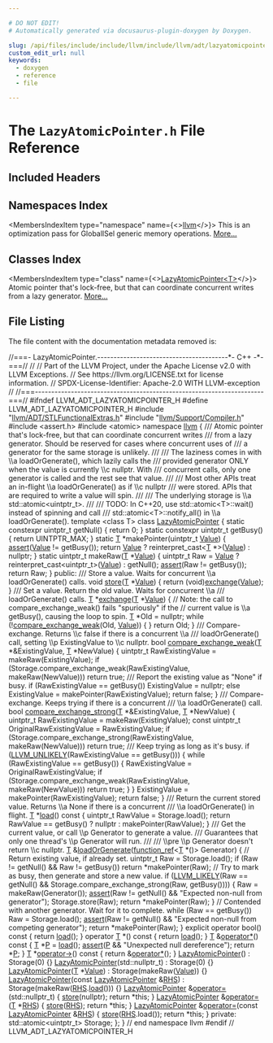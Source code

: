 ```yaml
---

# DO NOT EDIT!
# Automatically generated via docusaurus-plugin-doxygen by Doxygen.

slug: /api/files/include/include/llvm/include/llvm/adt/lazyatomicpointer-h
custom_edit_url: null
keywords:
  - doxygen
  - reference
  - file

---
```





# The `LazyAtomicPointer.h` File Reference

<DoxygenPage pluginConfig={pluginConfig}>



## Included Headers

<IncludesList>
<IncludesListItem
  filePath="llvm/ADT/STLFunctionalExtras.h"
  permalink="/docs/api/files/include/include/llvm/include/llvm/adt/stlfunctionalextras-h"
  isLocal="true" />
<IncludesListItem
  filePath="llvm/Support/Compiler.h"
  permalink="/docs/api/files/include/include/llvm/include/llvm/support/compiler-h"
  isLocal="true" />
<IncludesListItem
  filePath="assert.h"
  permalink=""
  isLocal="false" />
<IncludesListItem
  filePath="atomic"
  permalink=""
  isLocal="false" />
</IncludesList>

## Namespaces Index

<MembersIndex>

<MembersIndexItem
  type="namespace"
  name={<><a href="/docs/api/namespaces/llvm">llvm</a></>}>
This is an optimization pass for GlobalISel generic memory operations. <a href="/docs/api/namespaces/llvm/#details">More...</a>
</MembersIndexItem>

</MembersIndex>

## Classes Index

<MembersIndex>

<MembersIndexItem
  type="class"
  name={<><a href="/docs/api/classes/llvm/lazyatomicpointer">LazyAtomicPointer&lt;T&gt;</a></>}>
Atomic pointer that&#39;s lock-free, but that can coordinate concurrent writes from a lazy generator. <a href="/docs/api/classes/llvm/lazyatomicpointer/#details">More...</a>
</MembersIndexItem>

</MembersIndex>


## File Listing

The file content with the documentation metadata removed is:

<ProgramListing>

<Link id="l00001" /><CodeLine lineNumber="1"><Highlight kind="comment">//===- LazyAtomicPointer.----------------------------------------&#42;- C++ -&#42;-===//</Highlight><Highlight kind="normal"></Highlight></CodeLine>
<Link id="l00002" /><CodeLine lineNumber="2"><Highlight kind="normal"></Highlight><Highlight kind="comment">//</Highlight><Highlight kind="normal"></Highlight></CodeLine>
<Link id="l00003" /><CodeLine lineNumber="3"><Highlight kind="normal"></Highlight><Highlight kind="comment">// Part of the LLVM Project, under the Apache License v2.0 with LLVM Exceptions.</Highlight><Highlight kind="normal"></Highlight></CodeLine>
<Link id="l00004" /><CodeLine lineNumber="4"><Highlight kind="normal"></Highlight><Highlight kind="comment">// See https://llvm.org/LICENSE.txt for license information.</Highlight><Highlight kind="normal"></Highlight></CodeLine>
<Link id="l00005" /><CodeLine lineNumber="5"><Highlight kind="normal"></Highlight><Highlight kind="comment">// SPDX-License-Identifier: Apache-2.0 WITH LLVM-exception</Highlight><Highlight kind="normal"></Highlight></CodeLine>
<Link id="l00006" /><CodeLine lineNumber="6"><Highlight kind="normal"></Highlight><Highlight kind="comment">//</Highlight><Highlight kind="normal"></Highlight></CodeLine>
<Link id="l00007" /><CodeLine lineNumber="7"><Highlight kind="normal"></Highlight><Highlight kind="comment">//===----------------------------------------------------------------------===//</Highlight><Highlight kind="normal"></Highlight></CodeLine>
<Link id="l00008" /><CodeLine lineNumber="8"><Highlight kind="normal"></Highlight></CodeLine>
<Link id="l00009" /><CodeLine lineNumber="9"><Highlight kind="normal"></Highlight><Highlight kind="preprocessor">#ifndef LLVM&#95;ADT&#95;LAZYATOMICPOINTER&#95;H</Highlight><Highlight kind="normal"></Highlight></CodeLine>
<Link id="l00010" /><CodeLine lineNumber="10"><Highlight kind="normal"></Highlight><Highlight kind="preprocessor">#define LLVM&#95;ADT&#95;LAZYATOMICPOINTER&#95;H</Highlight><Highlight kind="normal"></Highlight></CodeLine>
<Link id="l00011" /><CodeLine lineNumber="11"><Highlight kind="normal"></Highlight></CodeLine>
<Link id="l00012" /><CodeLine lineNumber="12"><Highlight kind="normal"></Highlight><Highlight kind="preprocessor">#include &quot;<a href="/docs/api/files/include/include/llvm/include/llvm/adt/stlfunctionalextras-h">llvm/ADT/STLFunctionalExtras.h</a>&quot;</Highlight><Highlight kind="normal"></Highlight></CodeLine>
<Link id="l00013" /><CodeLine lineNumber="13"><Highlight kind="normal"></Highlight><Highlight kind="preprocessor">#include &quot;<a href="/docs/api/files/include/include/llvm/include/llvm/support/compiler-h">llvm/Support/Compiler.h</a>&quot;</Highlight><Highlight kind="normal"></Highlight></CodeLine>
<Link id="l00014" /><CodeLine lineNumber="14"><Highlight kind="normal"></Highlight><Highlight kind="preprocessor">#include &lt;assert.h&gt;</Highlight><Highlight kind="normal"></Highlight></CodeLine>
<Link id="l00015" /><CodeLine lineNumber="15"><Highlight kind="normal"></Highlight><Highlight kind="preprocessor">#include &lt;atomic&gt;</Highlight><Highlight kind="normal"></Highlight></CodeLine>
<Link id="l00016" /><CodeLine lineNumber="16"><Highlight kind="normal"></Highlight></CodeLine>
<Link id="l00017" /><CodeLine lineNumber="17"><Highlight kind="normal"></Highlight><Highlight kind="keyword">namespace </Highlight><Highlight kind="normal"><a href="/docs/api/namespaces/llvm">llvm</a> &#123;</Highlight></CodeLine>
<Link id="l00018" /><CodeLine lineNumber="18"><Highlight kind="normal"></Highlight><Highlight kind="comment"></Highlight></CodeLine>
<Link id="l00019" /><CodeLine lineNumber="19"><Highlight kind="comment">/// Atomic pointer that&#39;s lock-free, but that can coordinate concurrent writes</Highlight></CodeLine>
<Link id="l00020" /><CodeLine lineNumber="20"><Highlight kind="comment">/// from a lazy generator. Should be reserved for cases where concurrent uses of</Highlight></CodeLine>
<Link id="l00021" /><CodeLine lineNumber="21"><Highlight kind="comment">/// a generator for the same storage is unlikely.</Highlight></CodeLine>
<Link id="l00022" /><CodeLine lineNumber="22"><Highlight kind="comment">///</Highlight></CodeLine>
<Link id="l00023" /><CodeLine lineNumber="23"><Highlight kind="comment">/// The laziness comes in with \\a loadOrGenerate(), which lazily calls the</Highlight></CodeLine>
<Link id="l00024" /><CodeLine lineNumber="24"><Highlight kind="comment">/// provided generator ONLY when the value is currently \\c nullptr. With</Highlight></CodeLine>
<Link id="l00025" /><CodeLine lineNumber="25"><Highlight kind="comment">/// concurrent calls, only one generator is called and the rest see that value.</Highlight></CodeLine>
<Link id="l00026" /><CodeLine lineNumber="26"><Highlight kind="comment">///</Highlight></CodeLine>
<Link id="l00027" /><CodeLine lineNumber="27"><Highlight kind="comment">/// Most other APIs treat an in-flight \\a loadOrGenerate() as if \\c nullptr</Highlight></CodeLine>
<Link id="l00028" /><CodeLine lineNumber="28"><Highlight kind="comment">/// were stored. APIs that are required to write a value will spin.</Highlight></CodeLine>
<Link id="l00029" /><CodeLine lineNumber="29"><Highlight kind="comment">///</Highlight></CodeLine>
<Link id="l00030" /><CodeLine lineNumber="30"><Highlight kind="comment">/// The underlying storage is \\a std::atomic&lt;uintptr&#95;t&gt;.</Highlight></CodeLine>
<Link id="l00031" /><CodeLine lineNumber="31"><Highlight kind="comment">///</Highlight></CodeLine>
<Link id="l00032" /><CodeLine lineNumber="32"><Highlight kind="comment">/// TODO: In C++20, use std::atomic&lt;T&gt;::wait() instead of spinning and call</Highlight></CodeLine>
<Link id="l00033" /><CodeLine lineNumber="33"><Highlight kind="comment">/// std::atomic&lt;T&gt;::notify&#95;all() in \\a loadOrGenerate().</Highlight><Highlight kind="normal"></Highlight></CodeLine>
<Link id="l00034" /><CodeLine lineNumber="34" lineLink="/docs/api/classes/llvm/lazyatomicpointer"><Highlight kind="normal"></Highlight><Highlight kind="keyword">template</Highlight><Highlight kind="normal"> &lt;</Highlight><Highlight kind="keyword">class</Highlight><Highlight kind="normal"> T&gt; </Highlight><Highlight kind="keyword">class </Highlight><Highlight kind="normal"><a href="/docs/api/classes/llvm/lazyatomicpointer/#aa697fdaf1fb346ba87e659b5502d95ed">LazyAtomicPointer</a> &#123;</Highlight></CodeLine>
<Link id="l00035" /><CodeLine lineNumber="35"><Highlight kind="normal">  </Highlight><Highlight kind="keyword">static</Highlight><Highlight kind="normal"> </Highlight><Highlight kind="keyword">constexpr</Highlight><Highlight kind="normal"> uintptr&#95;t getNull() &#123; </Highlight><Highlight kind="keywordflow">return</Highlight><Highlight kind="normal"> 0; &#125;</Highlight></CodeLine>
<Link id="l00036" /><CodeLine lineNumber="36"><Highlight kind="normal">  </Highlight><Highlight kind="keyword">static</Highlight><Highlight kind="normal"> </Highlight><Highlight kind="keyword">constexpr</Highlight><Highlight kind="normal"> uintptr&#95;t getBusy() &#123; </Highlight><Highlight kind="keywordflow">return</Highlight><Highlight kind="normal"> UINTPTR&#95;MAX; &#125;</Highlight></CodeLine>
<Link id="l00037" /><CodeLine lineNumber="37"><Highlight kind="normal"></Highlight></CodeLine>
<Link id="l00038" /><CodeLine lineNumber="38"><Highlight kind="normal">  </Highlight><Highlight kind="keyword">static</Highlight><Highlight kind="normal"> <a href="/docs/api/files/lib/lib/target/lib/target/mips/mips16isellowering-cpp/#a0acb682b8260ab1c60b918599864e2e5">T</a> &#42;makePointer(uintptr&#95;t <a href="/docs/api/classes/llvm/value">Value</a>) &#123;</Highlight></CodeLine>
<Link id="l00039" /><CodeLine lineNumber="39"><Highlight kind="normal">    <a href="/docs/api/files/lib/lib/target/lib/target/amdgpu/silowercontrolflow-cpp/#a4868c5d81c5ccc98c47aeab6244346a0">assert</a>(<a href="/docs/api/classes/llvm/value">Value</a> != getBusy());</Highlight></CodeLine>
<Link id="l00040" /><CodeLine lineNumber="40"><Highlight kind="normal">    </Highlight><Highlight kind="keywordflow">return</Highlight><Highlight kind="normal"> <a href="/docs/api/classes/llvm/value">Value</a> ? </Highlight><Highlight kind="keyword">reinterpret&#95;cast&lt;</Highlight><Highlight kind="normal"><a href="/docs/api/files/lib/lib/target/lib/target/mips/mips16isellowering-cpp/#a0acb682b8260ab1c60b918599864e2e5">T</a> &#42;</Highlight><Highlight kind="keyword">&gt;</Highlight><Highlight kind="normal">(<a href="/docs/api/classes/llvm/value">Value</a>) : </Highlight><Highlight kind="keyword">nullptr</Highlight><Highlight kind="normal">;</Highlight></CodeLine>
<Link id="l00041" /><CodeLine lineNumber="41"><Highlight kind="normal">  &#125;</Highlight></CodeLine>
<Link id="l00042" /><CodeLine lineNumber="42"><Highlight kind="normal">  </Highlight><Highlight kind="keyword">static</Highlight><Highlight kind="normal"> uintptr&#95;t makeRaw(<a href="/docs/api/files/lib/lib/target/lib/target/mips/mips16isellowering-cpp/#a0acb682b8260ab1c60b918599864e2e5">T</a> &#42;<a href="/docs/api/classes/llvm/value">Value</a>) &#123;</Highlight></CodeLine>
<Link id="l00043" /><CodeLine lineNumber="43"><Highlight kind="normal">    uintptr&#95;t Raw = <a href="/docs/api/classes/llvm/value">Value</a> ? </Highlight><Highlight kind="keyword">reinterpret&#95;cast&lt;</Highlight><Highlight kind="normal">uintptr&#95;t</Highlight><Highlight kind="keyword">&gt;</Highlight><Highlight kind="normal">(<a href="/docs/api/classes/llvm/value">Value</a>) : getNull();</Highlight></CodeLine>
<Link id="l00044" /><CodeLine lineNumber="44"><Highlight kind="normal">    <a href="/docs/api/files/lib/lib/target/lib/target/amdgpu/silowercontrolflow-cpp/#a4868c5d81c5ccc98c47aeab6244346a0">assert</a>(Raw != getBusy());</Highlight></CodeLine>
<Link id="l00045" /><CodeLine lineNumber="45"><Highlight kind="normal">    </Highlight><Highlight kind="keywordflow">return</Highlight><Highlight kind="normal"> Raw;</Highlight></CodeLine>
<Link id="l00046" /><CodeLine lineNumber="46"><Highlight kind="normal">  &#125;</Highlight></CodeLine>
<Link id="l00047" /><CodeLine lineNumber="47"><Highlight kind="normal"></Highlight></CodeLine>
<Link id="l00048" /><CodeLine lineNumber="48"><Highlight kind="normal"></Highlight><Highlight kind="keyword">public</Highlight><Highlight kind="normal">:</Highlight><Highlight kind="comment"></Highlight></CodeLine>
<Link id="l00049" /><CodeLine lineNumber="49"><Highlight kind="comment">  /// Store a value. Waits for concurrent \\a loadOrGenerate() calls.</Highlight><Highlight kind="normal"></Highlight></CodeLine>
<Link id="l00050" /><CodeLine lineNumber="50" lineLink="/docs/api/classes/llvm/lazyatomicpointer/#a06b2044c993588d4b7a03932c695f40d"><Highlight kind="normal">  </Highlight><Highlight kind="keywordtype">void</Highlight><Highlight kind="normal"> <a href="/docs/api/classes/llvm/lazyatomicpointer/#a06b2044c993588d4b7a03932c695f40d">store</a>(<a href="/docs/api/files/lib/lib/target/lib/target/mips/mips16isellowering-cpp/#a0acb682b8260ab1c60b918599864e2e5">T</a> &#42;<a href="/docs/api/classes/llvm/value">Value</a>) &#123; </Highlight><Highlight kind="keywordflow">return</Highlight><Highlight kind="normal"> (</Highlight><Highlight kind="keywordtype">void</Highlight><Highlight kind="normal">)<a href="/docs/api/classes/llvm/lazyatomicpointer/#abbb2a344166a0994a7e737e409b076d1">exchange</a>(<a href="/docs/api/classes/llvm/value">Value</a>); &#125;</Highlight></CodeLine>
<Link id="l00051" /><CodeLine lineNumber="51"><Highlight kind="normal"></Highlight><Highlight kind="comment"></Highlight></CodeLine>
<Link id="l00052" /><CodeLine lineNumber="52"><Highlight kind="comment">  /// Set a value. Return the old value. Waits for concurrent \\a</Highlight></CodeLine>
<Link id="l00053" /><CodeLine lineNumber="53"><Highlight kind="comment">  /// loadOrGenerate() calls.</Highlight><Highlight kind="normal"></Highlight></CodeLine>
<Link id="l00054" /><CodeLine lineNumber="54" lineLink="/docs/api/classes/llvm/lazyatomicpointer/#abbb2a344166a0994a7e737e409b076d1"><Highlight kind="normal">  <a href="/docs/api/files/lib/lib/target/lib/target/mips/mips16isellowering-cpp/#a0acb682b8260ab1c60b918599864e2e5">T</a> &#42;<a href="/docs/api/classes/llvm/lazyatomicpointer/#abbb2a344166a0994a7e737e409b076d1">exchange</a>(<a href="/docs/api/files/lib/lib/target/lib/target/mips/mips16isellowering-cpp/#a0acb682b8260ab1c60b918599864e2e5">T</a> &#42;<a href="/docs/api/classes/llvm/value">Value</a>) &#123;</Highlight></CodeLine>
<Link id="l00055" /><CodeLine lineNumber="55"><Highlight kind="normal">    </Highlight><Highlight kind="comment">// Note: the call to compare&#95;exchange&#95;weak() fails &quot;spuriously&quot; if the</Highlight><Highlight kind="normal"></Highlight></CodeLine>
<Link id="l00056" /><CodeLine lineNumber="56"><Highlight kind="normal">    </Highlight><Highlight kind="comment">// current value is \\a getBusy(), causing the loop to spin.</Highlight><Highlight kind="normal"></Highlight></CodeLine>
<Link id="l00057" /><CodeLine lineNumber="57"><Highlight kind="normal">    <a href="/docs/api/files/lib/lib/target/lib/target/mips/mips16isellowering-cpp/#a0acb682b8260ab1c60b918599864e2e5">T</a> &#42;Old = </Highlight><Highlight kind="keyword">nullptr</Highlight><Highlight kind="normal">;</Highlight></CodeLine>
<Link id="l00058" /><CodeLine lineNumber="58"><Highlight kind="normal">    </Highlight><Highlight kind="keywordflow">while</Highlight><Highlight kind="normal"> (!<a href="/docs/api/classes/llvm/lazyatomicpointer/#aa16e4fb83461cff80958d3d154f7a096">compare&#95;exchange&#95;weak</a>(Old, <a href="/docs/api/classes/llvm/value">Value</a>)) &#123;</Highlight></CodeLine>
<Link id="l00059" /><CodeLine lineNumber="59"><Highlight kind="normal">    &#125;</Highlight></CodeLine>
<Link id="l00060" /><CodeLine lineNumber="60"><Highlight kind="normal">    </Highlight><Highlight kind="keywordflow">return</Highlight><Highlight kind="normal"> Old;</Highlight></CodeLine>
<Link id="l00061" /><CodeLine lineNumber="61"><Highlight kind="normal">  &#125;</Highlight></CodeLine>
<Link id="l00062" /><CodeLine lineNumber="62"><Highlight kind="normal"></Highlight><Highlight kind="comment"></Highlight></CodeLine>
<Link id="l00063" /><CodeLine lineNumber="63"><Highlight kind="comment">  /// Compare-exchange. Returns \\c false if there is a concurrent \\a</Highlight></CodeLine>
<Link id="l00064" /><CodeLine lineNumber="64"><Highlight kind="comment">  /// loadOrGenerate() call, setting \\p ExistingValue to \\c nullptr.</Highlight><Highlight kind="normal"></Highlight></CodeLine>
<Link id="l00065" /><CodeLine lineNumber="65" lineLink="/docs/api/classes/llvm/lazyatomicpointer/#aa16e4fb83461cff80958d3d154f7a096"><Highlight kind="normal">  </Highlight><Highlight kind="keywordtype">bool</Highlight><Highlight kind="normal"> <a href="/docs/api/classes/llvm/lazyatomicpointer/#aa16e4fb83461cff80958d3d154f7a096">compare&#95;exchange&#95;weak</a>(<a href="/docs/api/files/lib/lib/target/lib/target/mips/mips16isellowering-cpp/#a0acb682b8260ab1c60b918599864e2e5">T</a> &#42;&amp;ExistingValue, <a href="/docs/api/files/lib/lib/target/lib/target/mips/mips16isellowering-cpp/#a0acb682b8260ab1c60b918599864e2e5">T</a> &#42;NewValue) &#123;</Highlight></CodeLine>
<Link id="l00066" /><CodeLine lineNumber="66"><Highlight kind="normal">    uintptr&#95;t RawExistingValue = makeRaw(ExistingValue);</Highlight></CodeLine>
<Link id="l00067" /><CodeLine lineNumber="67"><Highlight kind="normal">    </Highlight><Highlight kind="keywordflow">if</Highlight><Highlight kind="normal"> (Storage.compare&#95;exchange&#95;weak(RawExistingValue, makeRaw(NewValue)))</Highlight></CodeLine>
<Link id="l00068" /><CodeLine lineNumber="68"><Highlight kind="normal">      </Highlight><Highlight kind="keywordflow">return</Highlight><Highlight kind="normal"> </Highlight><Highlight kind="keyword">true</Highlight><Highlight kind="normal">;</Highlight></CodeLine>
<Link id="l00069" /><CodeLine lineNumber="69"><Highlight kind="normal"></Highlight><Highlight kind="comment"></Highlight></CodeLine>
<Link id="l00070" /><CodeLine lineNumber="70"><Highlight kind="comment">    /// Report the existing value as &quot;None&quot; if busy.</Highlight><Highlight kind="normal"></Highlight></CodeLine>
<Link id="l00071" /><CodeLine lineNumber="71"><Highlight kind="normal">    </Highlight><Highlight kind="keywordflow">if</Highlight><Highlight kind="normal"> (RawExistingValue == getBusy())</Highlight></CodeLine>
<Link id="l00072" /><CodeLine lineNumber="72"><Highlight kind="normal">      ExistingValue = </Highlight><Highlight kind="keyword">nullptr</Highlight><Highlight kind="normal">;</Highlight></CodeLine>
<Link id="l00073" /><CodeLine lineNumber="73"><Highlight kind="normal">    </Highlight><Highlight kind="keywordflow">else</Highlight><Highlight kind="normal"></Highlight></CodeLine>
<Link id="l00074" /><CodeLine lineNumber="74"><Highlight kind="normal">      ExistingValue = makePointer(RawExistingValue);</Highlight></CodeLine>
<Link id="l00075" /><CodeLine lineNumber="75"><Highlight kind="normal">    </Highlight><Highlight kind="keywordflow">return</Highlight><Highlight kind="normal"> </Highlight><Highlight kind="keyword">false</Highlight><Highlight kind="normal">;</Highlight></CodeLine>
<Link id="l00076" /><CodeLine lineNumber="76"><Highlight kind="normal">  &#125;</Highlight></CodeLine>
<Link id="l00077" /><CodeLine lineNumber="77"><Highlight kind="normal"></Highlight><Highlight kind="comment"></Highlight></CodeLine>
<Link id="l00078" /><CodeLine lineNumber="78"><Highlight kind="comment">  /// Compare-exchange. Keeps trying if there is a concurrent</Highlight></CodeLine>
<Link id="l00079" /><CodeLine lineNumber="79"><Highlight kind="comment">  /// \\a loadOrGenerate() call.</Highlight><Highlight kind="normal"></Highlight></CodeLine>
<Link id="l00080" /><CodeLine lineNumber="80" lineLink="/docs/api/classes/llvm/lazyatomicpointer/#a1ef184ef819b5890fc765374952031c0"><Highlight kind="normal">  </Highlight><Highlight kind="keywordtype">bool</Highlight><Highlight kind="normal"> <a href="/docs/api/classes/llvm/lazyatomicpointer/#a1ef184ef819b5890fc765374952031c0">compare&#95;exchange&#95;strong</a>(<a href="/docs/api/files/lib/lib/target/lib/target/mips/mips16isellowering-cpp/#a0acb682b8260ab1c60b918599864e2e5">T</a> &#42;&amp;ExistingValue, <a href="/docs/api/files/lib/lib/target/lib/target/mips/mips16isellowering-cpp/#a0acb682b8260ab1c60b918599864e2e5">T</a> &#42;NewValue) &#123;</Highlight></CodeLine>
<Link id="l00081" /><CodeLine lineNumber="81"><Highlight kind="normal">    uintptr&#95;t RawExistingValue = makeRaw(ExistingValue);</Highlight></CodeLine>
<Link id="l00082" /><CodeLine lineNumber="82"><Highlight kind="normal">    </Highlight><Highlight kind="keyword">const</Highlight><Highlight kind="normal"> uintptr&#95;t OriginalRawExistingValue = RawExistingValue;</Highlight></CodeLine>
<Link id="l00083" /><CodeLine lineNumber="83"><Highlight kind="normal">    </Highlight><Highlight kind="keywordflow">if</Highlight><Highlight kind="normal"> (Storage.compare&#95;exchange&#95;strong(RawExistingValue, makeRaw(NewValue)))</Highlight></CodeLine>
<Link id="l00084" /><CodeLine lineNumber="84"><Highlight kind="normal">      </Highlight><Highlight kind="keywordflow">return</Highlight><Highlight kind="normal"> </Highlight><Highlight kind="keyword">true</Highlight><Highlight kind="normal">;</Highlight></CodeLine>
<Link id="l00085" /><CodeLine lineNumber="85"><Highlight kind="normal"></Highlight><Highlight kind="comment"></Highlight></CodeLine>
<Link id="l00086" /><CodeLine lineNumber="86"><Highlight kind="comment">    /// Keep trying as long as it&#39;s busy.</Highlight><Highlight kind="normal"></Highlight></CodeLine>
<Link id="l00087" /><CodeLine lineNumber="87"><Highlight kind="normal">    </Highlight><Highlight kind="keywordflow">if</Highlight><Highlight kind="normal"> (<a href="/docs/api/files/include/include/llvm/include/llvm/support/compiler-h/#a104cae72182bec0ab951e3faea6ce509">LLVM&#95;UNLIKELY</a>(RawExistingValue == getBusy())) &#123;</Highlight></CodeLine>
<Link id="l00088" /><CodeLine lineNumber="88"><Highlight kind="normal">      </Highlight><Highlight kind="keywordflow">while</Highlight><Highlight kind="normal"> (RawExistingValue == getBusy()) &#123;</Highlight></CodeLine>
<Link id="l00089" /><CodeLine lineNumber="89"><Highlight kind="normal">        RawExistingValue = OriginalRawExistingValue;</Highlight></CodeLine>
<Link id="l00090" /><CodeLine lineNumber="90"><Highlight kind="normal">        </Highlight><Highlight kind="keywordflow">if</Highlight><Highlight kind="normal"> (Storage.compare&#95;exchange&#95;weak(RawExistingValue, makeRaw(NewValue)))</Highlight></CodeLine>
<Link id="l00091" /><CodeLine lineNumber="91"><Highlight kind="normal">          </Highlight><Highlight kind="keywordflow">return</Highlight><Highlight kind="normal"> </Highlight><Highlight kind="keyword">true</Highlight><Highlight kind="normal">;</Highlight></CodeLine>
<Link id="l00092" /><CodeLine lineNumber="92"><Highlight kind="normal">      &#125;</Highlight></CodeLine>
<Link id="l00093" /><CodeLine lineNumber="93"><Highlight kind="normal">    &#125;</Highlight></CodeLine>
<Link id="l00094" /><CodeLine lineNumber="94"><Highlight kind="normal">    ExistingValue = makePointer(RawExistingValue);</Highlight></CodeLine>
<Link id="l00095" /><CodeLine lineNumber="95"><Highlight kind="normal">    </Highlight><Highlight kind="keywordflow">return</Highlight><Highlight kind="normal"> </Highlight><Highlight kind="keyword">false</Highlight><Highlight kind="normal">;</Highlight></CodeLine>
<Link id="l00096" /><CodeLine lineNumber="96"><Highlight kind="normal">  &#125;</Highlight></CodeLine>
<Link id="l00097" /><CodeLine lineNumber="97"><Highlight kind="normal"></Highlight><Highlight kind="comment"></Highlight></CodeLine>
<Link id="l00098" /><CodeLine lineNumber="98"><Highlight kind="comment">  /// Return the current stored value. Returns \\a None if there is a concurrent</Highlight></CodeLine>
<Link id="l00099" /><CodeLine lineNumber="99"><Highlight kind="comment">  /// \\a loadOrGenerate() in flight.</Highlight><Highlight kind="normal"></Highlight></CodeLine>
<Link id="l00100" /><CodeLine lineNumber="100" lineLink="/docs/api/classes/llvm/lazyatomicpointer/#a2765bbb67bf6ef080ea479268430623d"><Highlight kind="normal">  <a href="/docs/api/files/lib/lib/target/lib/target/mips/mips16isellowering-cpp/#a0acb682b8260ab1c60b918599864e2e5">T</a> &#42;<a href="/docs/api/classes/llvm/lazyatomicpointer/#a2765bbb67bf6ef080ea479268430623d">load</a>()</Highlight><Highlight kind="keyword"> const </Highlight><Highlight kind="normal">&#123;</Highlight></CodeLine>
<Link id="l00101" /><CodeLine lineNumber="101"><Highlight kind="normal">    uintptr&#95;t RawValue = Storage.load();</Highlight></CodeLine>
<Link id="l00102" /><CodeLine lineNumber="102"><Highlight kind="normal">    </Highlight><Highlight kind="keywordflow">return</Highlight><Highlight kind="normal"> RawValue == getBusy() ? nullptr : makePointer(RawValue);</Highlight></CodeLine>
<Link id="l00103" /><CodeLine lineNumber="103"><Highlight kind="normal">  &#125;</Highlight></CodeLine>
<Link id="l00104" /><CodeLine lineNumber="104"><Highlight kind="normal"></Highlight><Highlight kind="comment"></Highlight></CodeLine>
<Link id="l00105" /><CodeLine lineNumber="105"><Highlight kind="comment">  /// Get the current value, or call \\p Generator to generate a value.</Highlight></CodeLine>
<Link id="l00106" /><CodeLine lineNumber="106"><Highlight kind="comment">  /// Guarantees that only one thread&#39;s \\p Generator will run.</Highlight></CodeLine>
<Link id="l00107" /><CodeLine lineNumber="107"><Highlight kind="comment">  ///</Highlight></CodeLine>
<Link id="l00108" /><CodeLine lineNumber="108"><Highlight kind="comment">  /// \\pre \\p Generator doesn&#39;t return \\c nullptr.</Highlight><Highlight kind="normal"></Highlight></CodeLine>
<Link id="l00109" /><CodeLine lineNumber="109" lineLink="/docs/api/classes/llvm/lazyatomicpointer/#aa2b1f76810fa4eb122a4057c975c9396"><Highlight kind="normal">  <a href="/docs/api/files/lib/lib/target/lib/target/mips/mips16isellowering-cpp/#a0acb682b8260ab1c60b918599864e2e5">T</a> &amp;<a href="/docs/api/classes/llvm/lazyatomicpointer/#aa2b1f76810fa4eb122a4057c975c9396">loadOrGenerate</a>(<a href="/docs/api/classes/llvm/function-ref">function&#95;ref</a>&lt;<a href="/docs/api/files/lib/lib/target/lib/target/mips/mips16isellowering-cpp/#a0acb682b8260ab1c60b918599864e2e5">T</a> &#42;()&gt; Generator) &#123;</Highlight></CodeLine>
<Link id="l00110" /><CodeLine lineNumber="110"><Highlight kind="normal">    </Highlight><Highlight kind="comment">// Return existing value, if already set.</Highlight><Highlight kind="normal"></Highlight></CodeLine>
<Link id="l00111" /><CodeLine lineNumber="111"><Highlight kind="normal">    uintptr&#95;t Raw = Storage.load();</Highlight></CodeLine>
<Link id="l00112" /><CodeLine lineNumber="112"><Highlight kind="normal">    </Highlight><Highlight kind="keywordflow">if</Highlight><Highlight kind="normal"> (Raw != getNull() &amp;&amp; Raw != getBusy())</Highlight></CodeLine>
<Link id="l00113" /><CodeLine lineNumber="113"><Highlight kind="normal">      </Highlight><Highlight kind="keywordflow">return</Highlight><Highlight kind="normal"> &#42;makePointer(Raw);</Highlight></CodeLine>
<Link id="l00114" /><CodeLine lineNumber="114"><Highlight kind="normal"></Highlight></CodeLine>
<Link id="l00115" /><CodeLine lineNumber="115"><Highlight kind="normal">    </Highlight><Highlight kind="comment">// Try to mark as busy, then generate and store a new value.</Highlight><Highlight kind="normal"></Highlight></CodeLine>
<Link id="l00116" /><CodeLine lineNumber="116"><Highlight kind="normal">    </Highlight><Highlight kind="keywordflow">if</Highlight><Highlight kind="normal"> (<a href="/docs/api/files/include/include/llvm/include/llvm/support/compiler-h/#ae5b35beb6f127e5f47269e9124b886fb">LLVM&#95;LIKELY</a>(Raw == getNull() &amp;&amp;</Highlight></CodeLine>
<Link id="l00117" /><CodeLine lineNumber="117"><Highlight kind="normal">                    Storage.compare&#95;exchange&#95;strong(Raw, getBusy()))) &#123;</Highlight></CodeLine>
<Link id="l00118" /><CodeLine lineNumber="118"><Highlight kind="normal">      Raw = makeRaw(Generator());</Highlight></CodeLine>
<Link id="l00119" /><CodeLine lineNumber="119"><Highlight kind="normal">      <a href="/docs/api/files/lib/lib/target/lib/target/amdgpu/silowercontrolflow-cpp/#a4868c5d81c5ccc98c47aeab6244346a0">assert</a>(Raw != getNull() &amp;&amp; </Highlight><Highlight kind="stringliteral">&quot;Expected non-null from generator&quot;</Highlight><Highlight kind="normal">);</Highlight></CodeLine>
<Link id="l00120" /><CodeLine lineNumber="120"><Highlight kind="normal">      Storage.store(Raw);</Highlight></CodeLine>
<Link id="l00121" /><CodeLine lineNumber="121"><Highlight kind="normal">      </Highlight><Highlight kind="keywordflow">return</Highlight><Highlight kind="normal"> &#42;makePointer(Raw);</Highlight></CodeLine>
<Link id="l00122" /><CodeLine lineNumber="122"><Highlight kind="normal">    &#125;</Highlight></CodeLine>
<Link id="l00123" /><CodeLine lineNumber="123"><Highlight kind="normal"></Highlight></CodeLine>
<Link id="l00124" /><CodeLine lineNumber="124"><Highlight kind="normal">    </Highlight><Highlight kind="comment">// Contended with another generator. Wait for it to complete.</Highlight><Highlight kind="normal"></Highlight></CodeLine>
<Link id="l00125" /><CodeLine lineNumber="125"><Highlight kind="normal">    </Highlight><Highlight kind="keywordflow">while</Highlight><Highlight kind="normal"> (Raw == getBusy())</Highlight></CodeLine>
<Link id="l00126" /><CodeLine lineNumber="126"><Highlight kind="normal">      Raw = Storage.load();</Highlight></CodeLine>
<Link id="l00127" /><CodeLine lineNumber="127"><Highlight kind="normal">    <a href="/docs/api/files/lib/lib/target/lib/target/amdgpu/silowercontrolflow-cpp/#a4868c5d81c5ccc98c47aeab6244346a0">assert</a>(Raw != getNull() &amp;&amp; </Highlight><Highlight kind="stringliteral">&quot;Expected non-null from competing generator&quot;</Highlight><Highlight kind="normal">);</Highlight></CodeLine>
<Link id="l00128" /><CodeLine lineNumber="128"><Highlight kind="normal">    </Highlight><Highlight kind="keywordflow">return</Highlight><Highlight kind="normal"> &#42;makePointer(Raw);</Highlight></CodeLine>
<Link id="l00129" /><CodeLine lineNumber="129"><Highlight kind="normal">  &#125;</Highlight></CodeLine>
<Link id="l00130" /><CodeLine lineNumber="130"><Highlight kind="normal"></Highlight></CodeLine>
<Link id="l00131" /><CodeLine lineNumber="131" lineLink="/docs/api/classes/llvm/lazyatomicpointer/#a6c95319b9ef803355015d561991ba91b"><Highlight kind="normal">  </Highlight><Highlight kind="keyword">explicit</Highlight><Highlight kind="normal"> </Highlight><Highlight kind="keyword">operator</Highlight><Highlight kind="normal"> bool()</Highlight><Highlight kind="keyword"> const </Highlight><Highlight kind="normal">&#123; </Highlight><Highlight kind="keywordflow">return</Highlight><Highlight kind="normal"> <a href="/docs/api/classes/llvm/lazyatomicpointer/#a2765bbb67bf6ef080ea479268430623d">load</a>(); &#125;</Highlight></CodeLine>
<Link id="l00132" /><CodeLine lineNumber="132" lineLink="/docs/api/classes/llvm/lazyatomicpointer/#a93ce341f2c76dc894bd07c629458e16e"><Highlight kind="normal">  </Highlight><Highlight kind="keyword">operator</Highlight><Highlight kind="normal"> <a href="/docs/api/files/lib/lib/target/lib/target/mips/mips16isellowering-cpp/#a0acb682b8260ab1c60b918599864e2e5">T</a> &#42;() </Highlight><Highlight kind="keyword">const</Highlight><Highlight kind="normal"> &#123; </Highlight><Highlight kind="keywordflow">return</Highlight><Highlight kind="normal"> <a href="/docs/api/classes/llvm/lazyatomicpointer/#a2765bbb67bf6ef080ea479268430623d">load</a>(); &#125;</Highlight></CodeLine>
<Link id="l00133" /><CodeLine lineNumber="133"><Highlight kind="normal"></Highlight></CodeLine>
<Link id="l00134" /><CodeLine lineNumber="134" lineLink="/docs/api/classes/llvm/lazyatomicpointer/#a4504a055b55e9ce49b4c092b81594489"><Highlight kind="normal">  <a href="/docs/api/files/lib/lib/target/lib/target/mips/mips16isellowering-cpp/#a0acb682b8260ab1c60b918599864e2e5">T</a> &amp;<a href="/docs/api/classes/llvm/lazyatomicpointer/#a4504a055b55e9ce49b4c092b81594489">operator&#42;</a>()</Highlight><Highlight kind="keyword"> const </Highlight><Highlight kind="normal">&#123;</Highlight></CodeLine>
<Link id="l00135" /><CodeLine lineNumber="135"><Highlight kind="normal">    <a href="/docs/api/files/lib/lib/target/lib/target/mips/mips16isellowering-cpp/#a0acb682b8260ab1c60b918599864e2e5">T</a> &#42;<a href="/docs/api/files/lib/lib/option/option-cpp/#a04665169063c8ca1f2ea96c27fc7c2b2">P</a> = <a href="/docs/api/classes/llvm/lazyatomicpointer/#a2765bbb67bf6ef080ea479268430623d">load</a>();</Highlight></CodeLine>
<Link id="l00136" /><CodeLine lineNumber="136"><Highlight kind="normal">    <a href="/docs/api/files/lib/lib/target/lib/target/amdgpu/silowercontrolflow-cpp/#a4868c5d81c5ccc98c47aeab6244346a0">assert</a>(<a href="/docs/api/files/lib/lib/option/option-cpp/#a04665169063c8ca1f2ea96c27fc7c2b2">P</a> &amp;&amp; </Highlight><Highlight kind="stringliteral">&quot;Unexpected null dereference&quot;</Highlight><Highlight kind="normal">);</Highlight></CodeLine>
<Link id="l00137" /><CodeLine lineNumber="137"><Highlight kind="normal">    </Highlight><Highlight kind="keywordflow">return</Highlight><Highlight kind="normal"> &#42;<a href="/docs/api/files/lib/lib/option/option-cpp/#a04665169063c8ca1f2ea96c27fc7c2b2">P</a>;</Highlight></CodeLine>
<Link id="l00138" /><CodeLine lineNumber="138"><Highlight kind="normal">  &#125;</Highlight></CodeLine>
<Link id="l00139" /><CodeLine lineNumber="139" lineLink="/docs/api/classes/llvm/lazyatomicpointer/#a27a2682732bf6259ee142cfa790bda3c"><Highlight kind="normal">  <a href="/docs/api/files/lib/lib/target/lib/target/mips/mips16isellowering-cpp/#a0acb682b8260ab1c60b918599864e2e5">T</a> &#42;<a href="/docs/api/classes/llvm/lazyatomicpointer/#a27a2682732bf6259ee142cfa790bda3c">operator-&gt;</a>()</Highlight><Highlight kind="keyword"> const </Highlight><Highlight kind="normal">&#123; </Highlight><Highlight kind="keywordflow">return</Highlight><Highlight kind="normal"> &amp;<a href="/docs/api/classes/llvm/lazyatomicpointer/#a4504a055b55e9ce49b4c092b81594489">operator&#42;</a>(); &#125;</Highlight></CodeLine>
<Link id="l00140" /><CodeLine lineNumber="140"><Highlight kind="normal"></Highlight></CodeLine>
<Link id="l00141" /><CodeLine lineNumber="141" lineLink="/docs/api/classes/llvm/lazyatomicpointer/#aa697fdaf1fb346ba87e659b5502d95ed"><Highlight kind="normal">  <a href="/docs/api/classes/llvm/lazyatomicpointer/#aa697fdaf1fb346ba87e659b5502d95ed">LazyAtomicPointer</a>() : Storage(0) &#123;&#125;</Highlight></CodeLine>
<Link id="l00142" /><CodeLine lineNumber="142" lineLink="/docs/api/classes/llvm/lazyatomicpointer/#a3a4e677ae59931f23ce58ee70b3ac033"><Highlight kind="normal">  <a href="/docs/api/classes/llvm/lazyatomicpointer/#a3a4e677ae59931f23ce58ee70b3ac033">LazyAtomicPointer</a>(std::nullptr&#95;t) : Storage(0) &#123;&#125;</Highlight></CodeLine>
<Link id="l00143" /><CodeLine lineNumber="143" lineLink="/docs/api/classes/llvm/lazyatomicpointer/#af00ab451e65a2466f32de07956b5c074"><Highlight kind="normal">  <a href="/docs/api/classes/llvm/lazyatomicpointer/#af00ab451e65a2466f32de07956b5c074">LazyAtomicPointer</a>(<a href="/docs/api/files/lib/lib/target/lib/target/mips/mips16isellowering-cpp/#a0acb682b8260ab1c60b918599864e2e5">T</a> &#42;<a href="/docs/api/classes/llvm/value">Value</a>) : Storage(makeRaw(<a href="/docs/api/classes/llvm/value">Value</a>)) &#123;&#125;</Highlight></CodeLine>
<Link id="l00144" /><CodeLine lineNumber="144" lineLink="/docs/api/classes/llvm/lazyatomicpointer/#a36831f2a76fe5ee296ac5a04ba77cc47"><Highlight kind="normal">  <a href="/docs/api/classes/llvm/lazyatomicpointer/#a36831f2a76fe5ee296ac5a04ba77cc47">LazyAtomicPointer</a>(</Highlight><Highlight kind="keyword">const</Highlight><Highlight kind="normal"> <a href="/docs/api/classes/llvm/lazyatomicpointer/#aa697fdaf1fb346ba87e659b5502d95ed">LazyAtomicPointer</a> &amp;<a href="/docs/api/files/lib/lib/target/lib/target/x86/x86partialreduction-cpp/#a87b8bfbbe9d8f7146d7f20a5fb42efd0">RHS</a>)</Highlight></CodeLine>
<Link id="l00145" /><CodeLine lineNumber="145"><Highlight kind="normal">      : Storage(makeRaw(<a href="/docs/api/files/lib/lib/target/lib/target/x86/x86partialreduction-cpp/#a87b8bfbbe9d8f7146d7f20a5fb42efd0">RHS</a>.<a href="/docs/api/classes/llvm/lazyatomicpointer/#a2765bbb67bf6ef080ea479268430623d">load</a>())) &#123;&#125;</Highlight></CodeLine>
<Link id="l00146" /><CodeLine lineNumber="146"><Highlight kind="normal"></Highlight></CodeLine>
<Link id="l00147" /><CodeLine lineNumber="147" lineLink="/docs/api/classes/llvm/lazyatomicpointer/#a47a5f8a4cd6ba5c762869f2c67f38c96"><Highlight kind="normal">  <a href="/docs/api/classes/llvm/lazyatomicpointer/#aa697fdaf1fb346ba87e659b5502d95ed">LazyAtomicPointer</a> &amp;<a href="/docs/api/classes/llvm/lazyatomicpointer/#a47a5f8a4cd6ba5c762869f2c67f38c96">operator=</a>(std::nullptr&#95;t) &#123;</Highlight></CodeLine>
<Link id="l00148" /><CodeLine lineNumber="148"><Highlight kind="normal">    <a href="/docs/api/classes/llvm/lazyatomicpointer/#a06b2044c993588d4b7a03932c695f40d">store</a>(</Highlight><Highlight kind="keyword">nullptr</Highlight><Highlight kind="normal">);</Highlight></CodeLine>
<Link id="l00149" /><CodeLine lineNumber="149"><Highlight kind="normal">    </Highlight><Highlight kind="keywordflow">return</Highlight><Highlight kind="normal"> &#42;</Highlight><Highlight kind="keyword">this</Highlight><Highlight kind="normal">;</Highlight></CodeLine>
<Link id="l00150" /><CodeLine lineNumber="150"><Highlight kind="normal">  &#125;</Highlight></CodeLine>
<Link id="l00151" /><CodeLine lineNumber="151" lineLink="/docs/api/classes/llvm/lazyatomicpointer/#a1bac19503df509df8a58391ad33e901c"><Highlight kind="normal">  <a href="/docs/api/classes/llvm/lazyatomicpointer/#aa697fdaf1fb346ba87e659b5502d95ed">LazyAtomicPointer</a> &amp;<a href="/docs/api/classes/llvm/lazyatomicpointer/#a1bac19503df509df8a58391ad33e901c">operator=</a>(<a href="/docs/api/files/lib/lib/target/lib/target/mips/mips16isellowering-cpp/#a0acb682b8260ab1c60b918599864e2e5">T</a> &#42;<a href="/docs/api/files/lib/lib/target/lib/target/x86/x86partialreduction-cpp/#a87b8bfbbe9d8f7146d7f20a5fb42efd0">RHS</a>) &#123;</Highlight></CodeLine>
<Link id="l00152" /><CodeLine lineNumber="152"><Highlight kind="normal">    <a href="/docs/api/classes/llvm/lazyatomicpointer/#a06b2044c993588d4b7a03932c695f40d">store</a>(<a href="/docs/api/files/lib/lib/target/lib/target/x86/x86partialreduction-cpp/#a87b8bfbbe9d8f7146d7f20a5fb42efd0">RHS</a>);</Highlight></CodeLine>
<Link id="l00153" /><CodeLine lineNumber="153"><Highlight kind="normal">    </Highlight><Highlight kind="keywordflow">return</Highlight><Highlight kind="normal"> &#42;</Highlight><Highlight kind="keyword">this</Highlight><Highlight kind="normal">;</Highlight></CodeLine>
<Link id="l00154" /><CodeLine lineNumber="154"><Highlight kind="normal">  &#125;</Highlight></CodeLine>
<Link id="l00155" /><CodeLine lineNumber="155" lineLink="/docs/api/classes/llvm/lazyatomicpointer/#a3df1c7c3423af0ada9819169d176cac5"><Highlight kind="normal">  <a href="/docs/api/classes/llvm/lazyatomicpointer/#aa697fdaf1fb346ba87e659b5502d95ed">LazyAtomicPointer</a> &amp;<a href="/docs/api/classes/llvm/lazyatomicpointer/#a3df1c7c3423af0ada9819169d176cac5">operator=</a>(</Highlight><Highlight kind="keyword">const</Highlight><Highlight kind="normal"> <a href="/docs/api/classes/llvm/lazyatomicpointer/#aa697fdaf1fb346ba87e659b5502d95ed">LazyAtomicPointer</a> &amp;<a href="/docs/api/files/lib/lib/target/lib/target/x86/x86partialreduction-cpp/#a87b8bfbbe9d8f7146d7f20a5fb42efd0">RHS</a>) &#123;</Highlight></CodeLine>
<Link id="l00156" /><CodeLine lineNumber="156"><Highlight kind="normal">    <a href="/docs/api/classes/llvm/lazyatomicpointer/#a06b2044c993588d4b7a03932c695f40d">store</a>(<a href="/docs/api/files/lib/lib/target/lib/target/x86/x86partialreduction-cpp/#a87b8bfbbe9d8f7146d7f20a5fb42efd0">RHS</a>.load());</Highlight></CodeLine>
<Link id="l00157" /><CodeLine lineNumber="157"><Highlight kind="normal">    </Highlight><Highlight kind="keywordflow">return</Highlight><Highlight kind="normal"> &#42;</Highlight><Highlight kind="keyword">this</Highlight><Highlight kind="normal">;</Highlight></CodeLine>
<Link id="l00158" /><CodeLine lineNumber="158"><Highlight kind="normal">  &#125;</Highlight></CodeLine>
<Link id="l00159" /><CodeLine lineNumber="159"><Highlight kind="normal"></Highlight></CodeLine>
<Link id="l00160" /><CodeLine lineNumber="160"><Highlight kind="normal"></Highlight><Highlight kind="keyword">private</Highlight><Highlight kind="normal">:</Highlight></CodeLine>
<Link id="l00161" /><CodeLine lineNumber="161"><Highlight kind="normal">  std::atomic&lt;uintptr&#95;t&gt; Storage;</Highlight></CodeLine>
<Link id="l00162" /><CodeLine lineNumber="162"><Highlight kind="normal">&#125;;</Highlight></CodeLine>
<Link id="l00163" /><CodeLine lineNumber="163"><Highlight kind="normal"></Highlight></CodeLine>
<Link id="l00164" /><CodeLine lineNumber="164"><Highlight kind="normal">&#125; </Highlight><Highlight kind="comment">// end namespace llvm</Highlight><Highlight kind="normal"></Highlight></CodeLine>
<Link id="l00165" /><CodeLine lineNumber="165"><Highlight kind="normal"></Highlight></CodeLine>
<Link id="l00166" /><CodeLine lineNumber="166"><Highlight kind="normal"></Highlight><Highlight kind="preprocessor">#endif </Highlight><Highlight kind="comment">// LLVM&#95;ADT&#95;LAZYATOMICPOINTER&#95;H</Highlight><Highlight kind="normal"></Highlight></CodeLine>

</ProgramListing>


</DoxygenPage>
